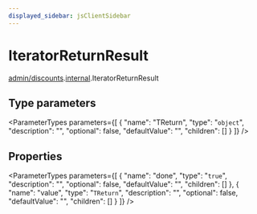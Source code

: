 ```yaml
---
displayed_sidebar: jsClientSidebar
---
```



# IteratorReturnResult

[admin/discounts](../../modules/admin_discounts.mdx).[internal](../../admin_discounts/modules/admin_discounts.internal.mdx).IteratorReturnResult

## Type parameters

<ParameterTypes parameters={[
  {
    "name": "TReturn",
    "type": "`object`",
    "description": "",
    "optional": false,
    "defaultValue": "",
    "children": []
  }
]} />

## Properties

<ParameterTypes parameters={[
  {
    "name": "done",
    "type": "``true``",
    "description": "",
    "optional": false,
    "defaultValue": "",
    "children": []
  },
  {
    "name": "value",
    "type": "`TReturn`",
    "description": "",
    "optional": false,
    "defaultValue": "",
    "children": []
  }
]} />

